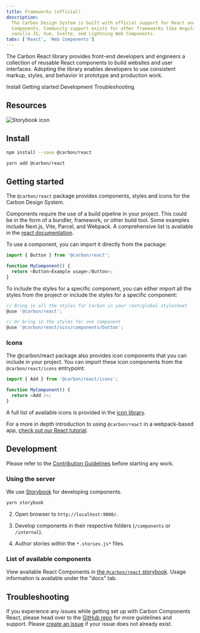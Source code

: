 ```yaml
---
title: Frameworks (official)
description:
  The Carbon Design System is built with official support for React and Web
  Components. Community support exists for other frameworks like Angular,
  vanilla JS, Vue, Svelte, and Lightning Web Components.
tabs: ['React', 'Web Components']
---
```


<PageDescription>

The Carbon React library provides front-end developers and engineers a
collection of reusable React components to build websites and user interfaces.
Adopting the library enables developers to use consistent markup, styles, and
behavior in prototype and production work.

</PageDescription>

<AnchorLinks>

<AnchorLink>Install</AnchorLink>
<AnchorLink>Getting started</AnchorLink>
<AnchorLink>Development</AnchorLink>
<AnchorLink>Troubleshooting</AnchorLink>

</AnchorLinks>

## Resources

<Row className="resource-card-group">
<Column colLg={4} colMd={4} noGutterSm>
  <ResourceCard
    subTitle="Carbon React Storybook"
    href="https://react.carbondesignsystem.com"
    >

![Storybook icon](images/storybook.svg)

  </ResourceCard>
</Column>
    <Column colMd={4} colLg={4} noGutterSm>
    <ResourceCard
      subTitle="Try React components with Stackblitz"
      href="https://stackblitz.com/github/carbon-design-system/carbon/tree/main/examples/vite">
      <MdxIcon name="stackblitz" />
    </ResourceCard>
  </Column>

<Column colMd={4} colLg={4} noGutterSm>
    <ResourceCard
        subTitle="Carbon React tutorial"
        href="/developing/react-tutorial/overview/">
        <MdxIcon name="react" />
    </ResourceCard>
</Column>
</Row>

## Install

<Title> Using npm: </Title>

```bash
npm install --save @carbon/react
```

<Title>
  If you prefer <a href="https://yarnpkg.com">Yarn</a>:
</Title>

```bash
yarn add @carbon/react
```

## Getting started

The `@carbon/react` package provides components, styles and icons for the Carbon
Design System.

Components require the use of a build pipeline in your project. This could be in
the form of a bundler, framework, or other build tool. Some examples include
Next.js, Vite, Parcel, and Webpack. A comprehensive list is available in the
[react documentation](https://react.dev/learn/start-a-new-react-project).

To use a component, you can import it directly from the package:

```js
import { Button } from '@carbon/react';

function MyComponent() {
  return <Button>Example usage</Button>;
}
```

To include the styles for a specific component, you can either import all the
styles from the project or include the styles for a specific component:

```js
// Bring in all the styles for Carbon in your root/global stylesheet
@use '@carbon/react';

// Or bring in the styles for one component
@use '@carbon/react/scss/components/button';
```

### Icons

The @carbon/react package also provides icon components that you can include in
your project. You can import these icon components from the
`@carbon/react/icons` entrypoint:

```js
import { Add } from '@carbon/react/icons';

function MyComponent() {
  return <Add />;
}
```

A full list of available icons is provided in the
[icon library](/elements/icons/library/).

For a more in depth introduction to using `@carbon/react` in a webpack-based
app, [check out our React tutorial](/developing/react-tutorial/overview/).

## Development

Please refer to the
[Contribution Guidelines](https://github.com/carbon-design-system/carbon/blob/v10/.github/CONTRIBUTING.md)
before starting any work.

### Using the server

We use [Storybook](https://github.com/storybookjs/storybook) for developing
components.

<Title> Start the server: </Title>

```bash
yarn storybook
```

2.  Open browser to `http://localhost:9000/`.

3.  Develop components in their respective folders (`/components` or
    `/internal`).

4.  Author stories within the `*.stories.js*` files.

### List of available components

View available React Components in
[the `@carbon/react` storybook](http://react.carbondesignsystem.com). Usage
information is available under the "docs" tab.

## Troubleshooting

If you experience any issues while getting set up with Carbon Components React,
please head over to the
[GitHub repo](https://github.com/carbon-design-system/carbon/tree/v10/packages/react)
for more guidelines and support. Please
[create an issue](https://github.com/carbon-design-system/carbon/issues) if your
issue does not already exist.
